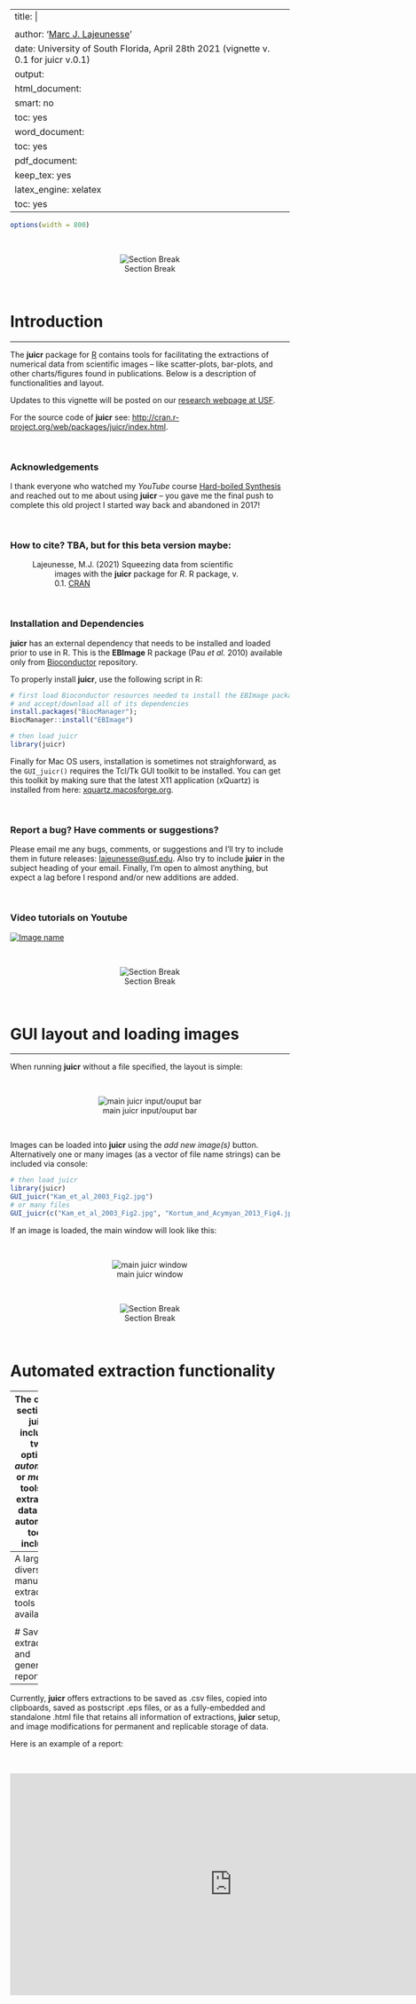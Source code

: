 
---
title: |
  <p><br><img src="http://lajeunesse.myweb.usf.edu/juicr/juicr_R_package.png" alt="" style="width:140px;margin:0px 20px 0px 0px;" align="left"></p>Automated, semi-automated, and manual extraction of numerical data from scientific images with the <space style="color:#00AAA0"> ***juicr*** </space> package for *R* [BETA]<p><br></p>
author: '[Marc J. Lajeunesse](http://lajeunesse.myweb.usf.edu/)'
date: University of South Florida, April 28th 2021 (vignette v. 0.1 for juicr v.0.1) <p><br></p>   <p><br></p>
output:
  html_document: 
    smart: no
    toc: yes
  word_document:
    toc: yes
  pdf_document:
    keep_tex: yes
    latex_engine: xelatex
    toc: yes
---


```r
options(width = 800)
```

<p><br></p>
<center>![Section Break](http://lajeunesse.myweb.usf.edu/metagear/Dots_Divider.png)</center>
<p><br></p>


# Introduction

------

The **juicr** package for [R](http://www.r-project.org/) contains tools for facilitating the extractions of numerical data from scientific images -- like scatter-plots, bar-plots, and other charts/figures found in publications.  Below is a description of functionalities and layout.  

Updates to this vignette will be posted on our [research webpage at USF](http://lajeunesse.myweb.usf.edu/).

For the source code of **juicr** see: <http://cran.r-project.org/web/packages/juicr/index.html>.

<p><br></p>

### Acknowledgements

I thank everyone who watched my *YouTube* course [Hard-boiled Synthesis](https://www.youtube.com/c/LajeunesseLab) and reached out to me about using **juicr** -- you gave me the final push to complete this old project I started way back and abandoned in 2017! 

<p><br></p>

### How to cite? TBA, but for this beta version maybe:

<p style = "text-indent: -30pt; margin-left:60pt; margin-right:60pt;">
Lajeunesse, M.J. (2021) Squeezing data from scientific images with the **juicr** package for *R*. R package, v. 0.1. [CRAN](http://cran.r-project.org/web/packages/juicr/index.html)
</p>

<p><br></p>

### Installation and Dependencies
**juicr** has an external dependency that needs to be installed and loaded prior to use in R.  This is the **EBImage** R package (Pau *et al.* 2010) available only from [Bioconductor](https://www.bioconductor.org) repository.  

To properly install **juicr**, use the following script in R:

```r
# first load Bioconductor resources needed to install the EBImage package 
# and accept/download all of its dependencies
install.packages("BiocManager"); 
BiocManager::install("EBImage")

# then load juicr
library(juicr)
```

Finally for Mac OS users, installation is sometimes not straighforward, as the `GUI_juicr()` requires the Tcl/Tk GUI toolkit to be installed. You can get this toolkit by making sure that the latest X11 application (xQuartz) is installed from here: [xquartz.macosforge.org](http://xquartz.macosforge.org/landing/).


<p><br></p>

### Report a bug? Have comments or suggestions?

Please email me any bugs, comments, or suggestions and I'll try to include them in future releases: <lajeunesse@usf.edu>.  Also try to include **juicr** in the subject heading of your email.  Finally, I'm open to almost anything, but expect a lag before I respond and/or new additions are added.


<p><br></p>

### Video tutorials on Youtube

[![Image name](http://lajeunesse.myweb.usf.edu/juicr/youtube_Marc_Lajeunesse_juicr_R_package.png)](https://youtu.be/tiL-gZgN9Qk)

<p><br></p>
<center>![Section Break](http://lajeunesse.myweb.usf.edu/metagear/Dots_Divider.png)</center>
<p><br></p>


# GUI layout and loading images

------

When running **juicr** without a file specified, the layout is simple:

<p><br></p>
<center>![main juicr input/ouput bar](http://lajeunesse.myweb.usf.edu/juicr/main_juicr_bar.jpg)</center>
<p><br></p>

Images can be loaded into **juicr** using the *add new image(s)* button. Alternatively one or many images (as a vector of file name strings) can be included via console:

```r
# then load juicr
library(juicr)
GUI_juicr("Kam_et_al_2003_Fig2.jpg")
# or many files
GUI_juicr(c("Kam_et_al_2003_Fig2.jpg", "Kortum_and_Acymyan_2013_Fig4.jpg"))
```

If an image is loaded, the main window will look like this:
<p><br></p>
<center>![main juicr window](http://lajeunesse.myweb.usf.edu/juicr/main_juicr_window.jpg)</center>

<p><br></p>
<center>![Section Break](http://lajeunesse.myweb.usf.edu/metagear/Dots_Divider.png)</center>
<p><br></p>

# Automated extraction functionality

------
The center section of **juicr** includes two options: *automated* or *manual* tools for extracting data. The automated tools include:

<p><br></p>
<center>![main juicr input/ouput bar](http://lajeunesse.myweb.usf.edu/juicr/juicr_automation_window.jpg)</center>
<p><br></p>

By pressing the large **juicr-hex** button, it will first determine automatically plot type (e.g., scatter or bar for now), and then begin attempts to extract data from the image. Successes of extractions, such as whether the y-axis was detected, will be presented as an orange orange (detected), and failures as gray oranges (not-detected). Also included a suite of semi-automated tinkering options to help **juicr** detect the desired image objects.

<p><br></p>
<center>![Section Break](http://lajeunesse.myweb.usf.edu/metagear/Dots_Divider.png)</center>
<p><br></p>


# Manual extraction functionality

------
A large diversity of manual extraction tools are available:
<p><br></p>
<center>![main juicr manual window](http://lajeunesse.myweb.usf.edu/juicr/juicr_manual_window.jpg)</center>
<p><br></p>
<center>![main juicr secondary manual window](http://lajeunesse.myweb.usf.edu/juicr/juicr_manual_second_window.jpg)</center>


<p><br></p>
<center>![Section Break](http://lajeunesse.myweb.usf.edu/metagear/Dots_Divider.png)</center>
<p><br></p>

# Saving extractions and generating reports

------
Currently, **juicr** offers extractions to be saved as .csv files, copied into clipboards, saved as postscript .eps files, or as a fully-embedded and standalone .html file that retains all information of extractions, **juicr** setup, and image modifications for permanent and replicable storage of data. 

Here is an example of a report:
<p><br></p>
<center><embed type="text/html" src="http://lajeunesse.myweb.usf.edu/juicr/Kam_et_al_2003_Fig2_juicr.html" width = "800" height = "400"></center>
<p><br></p>

